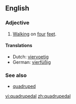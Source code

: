 ==English==

===Adjective===
{{en-adj|-}}
# [[walk|Walking]] on [[four]] [[feet]].

====Translations====
{{top}}
*Dutch: [[viervoetig]]
*German: [[vierfüßig]]
{{mid}}
{{bottom}}

===See also===
*[[quadruped]]

[[vi:quadrupedal]]
[[zh:quadrupedal]]